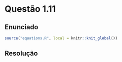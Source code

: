 <!-- Criado por Djonathan Quadras -->

# Questão 1.11 {-}

## Enunciado {-}

```r
source("equations.R", local = knitr::knit_global())
```




## Resolução {-}